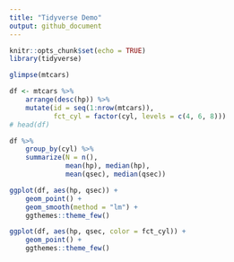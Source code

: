 ```yaml
---
title: "Tidyverse Demo"
output: github_document
---
```


```r
knitr::opts_chunk$set(echo = TRUE)
library(tidyverse)
```

```r
glimpse(mtcars)
```

```r
df <- mtcars %>%
    arrange(desc(hp)) %>%
    mutate(id = seq(1:nrow(mtcars)),
           fct_cyl = factor(cyl, levels = c(4, 6, 8)))
# head(df)
```

```r
df %>%
    group_by(cyl) %>%
    summarize(N = n(),
              mean(hp), median(hp),
              mean(qsec), median(qsec))
```

```r
ggplot(df, aes(hp, qsec)) +
    geom_point() +
    geom_smooth(method = "lm") +
    ggthemes::theme_few()
```

```r
ggplot(df, aes(hp, qsec, color = fct_cyl)) +
    geom_point() +
    ggthemes::theme_few()
```
